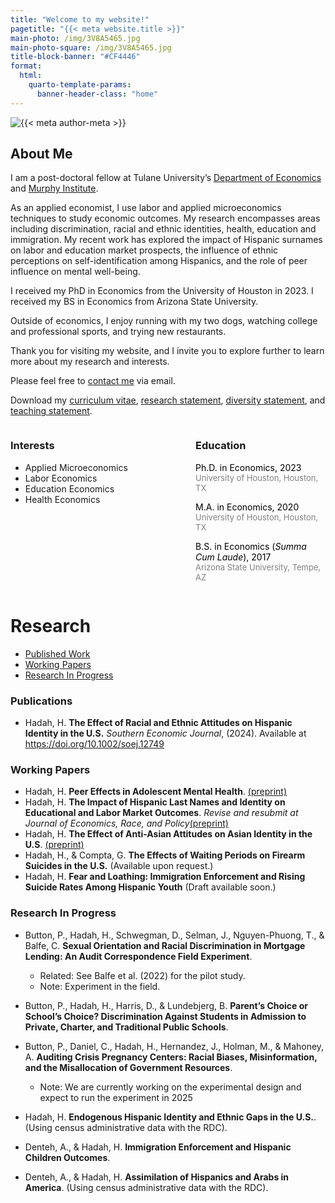 ```yaml
---
title: "Welcome to my website!"
pagetitle: "{{< meta website.title >}}"
main-photo: /img/3V8A5465.jpg
main-photo-square: /img/3V8A5465.jpg
title-block-banner: "#CF4446"
format:
  html:
    quarto-template-params:
      banner-header-class: "home"
---
```


::: {.grid}

::: {.g-col-12 .g-col-sm-4}

```{=html}
<div class="grid" style="--bs-columns: 5; row-gap: 0;">
  <div class="g-col-1 g-col-sm-0"></div>
  <div class="g-col-3 g-col-sm-5">
    <picture>
      <source media="(max-width: 576px)" srcset="{{< meta main-photo-square >}}">
      <source media="(min-width: 576px)" srcset="{{< meta main-photo >}}">
      <img class="img-fluid" src="{{< meta main-photo >}}" alt="{{< meta author-meta >}}">
    </picture>
  </div>
  <div class="g-col-1 g-col-sm-0"></div>
</div>
```

:::


::: {.g-col-12 .g-col-sm-8}

# About Me

I am a post-doctoral fellow at Tulane University's [Department of Economics](https://liberalarts.tulane.edu/departments/economics) and [Murphy Institute](https://murphy.tulane.edu/). 

As an applied economist, I use labor and applied microeconomics techniques to study economic outcomes. My research encompasses areas including discrimination, racial and ethnic identities, health, education and immigration. My recent work has explored the impact of Hispanic surnames on labor and education market prospects, the influence of ethnic perceptions on self-identification among Hispanics, and the role of peer influence on mental well-being.

<!-- I am on the 2024/2025 academic job market and am available for interviews.  -->

I received my PhD in Economics from the University of Houston in 2023. I received my BS in Economics from Arizona State University.

Outside of economics, I enjoy running with my two dogs, watching college and professional sports, and trying new restaurants.

Thank you for visiting my website, and I invite you to explore further to learn more about my research and interests.


<i class="fa-solid fa-envelope"></i> Please feel free to [contact me](mailto:hussainhadah@gmail.com) via email.

<i class="fa-solid fa-download"></i> Download my [curriculum vitae](https://hussainhadah.com/cv/cv.pdf), [research statement](https://hhadah.github.io/statements/Hadah_Research.pdf), [diversity statement](https://hhadah.github.io/statements/Hadah_Diversity.pdf), and [teaching statement](https://hhadah.github.io/statements/Hadah_Teaching.pdf).


:::
:::

:::: {.columns}

::: {.column width="45%"}
### Interests

- Applied Microeconomics
- Labor Economics
- Education Economics
- Health Economics
:::

::: {.column width="10%"}
<!-- empty column to create gap -->
:::

::: {.column width="45%"}
### Education

<i class="fa-solid fa-graduation-cap"></i> <span style="color:black;">Ph.D. in Economics, 2023</span><br><span style="color:gray;font-size:small;">University of Houston, Houston, TX</span>

<i class="fa-solid fa-graduation-cap"></i> <span style="color:black;">M.A. in Economics, 2020</span><br><span style="color:gray;font-size:small;">University of Houston, Houston, TX</span>

<i class="fa-solid fa-graduation-cap"></i> <span style="color:black;">B.S. in Economics (<em>Summa Cum Laude</em>), 2017</span><br><span style="color:gray;font-size:small;">Arizona State University, Tempe, AZ</span>

:::

::::

<!-- # Job Market Paper

::: {.grid}

::: {.g-col-12}

### Peer Effects in Adolescent Mental Health


In my job market paper---[<em>Peer Effects in Adolescent Mental Health</em>](https://hhadah.github.io/Depression_Idea/my_paper/hadah_peer_effects_preprint.pdf)---I explore the impact of peer mental health on adolescents' mental well-being, academic performance, physical health, and behavior. I address the reflection problem in peer effects by employing a friends-of-friends instrument to estimate the influence of peer mental health. I find that a one standard deviation increase in a friend’s mental unwellness leads to a 0.73 standard deviation increase in one’s own mental unwellness. Additionally, the paper highlights the broader negative effects of peer mental health on academic achievement, physical health, and engagement in risky behavior, establishing evidence of social contagion in mental health among adolescents.  


![Figure 1: Peer effects of friends' mental health on own mental health, educational, and behavioral outcomes](research/working-papers/hadah-peer-effect-depression-2023/all-in-one-I.png){width=100%}

![Figure 2: Peer effects of friends' mental health on health, risky behavior, socialization, and alcohol and drug take up](research/working-papers/hadah-peer-effect-depression-2023/all-in-one-II.png){width=100%}
 
:::
-->

# Research

- [Published Work](#publish)
- [Working Papers](#working)
- [Research In Progress](#research)

### Publications {#publish}

- Hadah, H. **The Effect of Racial and Ethnic Attitudes on Hispanic Identity in the U.S.** _Southern Economic Journal_, (2024). Available at [https://doi.org/10.1002/soej.12749](https://doi.org/10.1002/soej.12749)

### Working Papers {#working}

- Hadah, H. **Peer Effects in Adolescent Mental Health**. [(preprint)](https://dx.doi.org/10.2139/ssrn.5159123)
- Hadah, H. **The Impact of Hispanic Last Names and Identity on Educational and Labor Market Outcomes**. _Revise and resubmit at Journal of Economics, Race, and Policy_[(preprint)](https://dx.doi.org/10.2139/ssrn.4566234)
- Hadah, H. **The Effect of Anti-Asian Attitudes on Asian Identity in the U.S**. [(preprint)](https://hhadah.github.io/asian-identity-attrition/my_paper/submit_preprint.pdf)
- Hadah, H., & Compta, G. **The Effects of Waiting Periods on Firearm Suicides in the U.S.** (Available upon request.)
- Hadah, H. **Fear and Loathing: Immigration Enforcement and Rising Suicide Rates Among Hispanic Youth** (Draft available soon.)

### Research In Progress {#research}

- Button, P., Hadah, H., Schwegman, D., Selman, J., Nguyen-Phuong, T., & Balfe, C. **Sexual Orientation and Racial Discrimination in Mortgage Lending: An Audit Correspondence Field Experiment**.
  - Related: See Balfe et al. (2022) for the pilot study.
  - Note: Experiment in the field.
  
- Button, P., Hadah, H., Harris, D., & Lundebjerg, B. **Parent’s Choice or School’s Choice? Discrimination Against Students in Admission to Private, Charter, and Traditional Public Schools**.

- Button, P., Daniel, C., Hadah, H., Hernandez, J., Holman, M., & Mahoney, A. **Auditing Crisis Pregnancy Centers: Racial Biases, Misinformation, and the Misallocation of Government Resources**.

  - Note: We are currently working on the experimental design and expect to run the experiment in 2025

- Hadah, H. **Endogenous Hispanic Identity and Ethnic Gaps in the U.S.**. (Using census administrative data with the RDC).

- Denteh, A., & Hadah, H. **Immigration Enforcement and Hispanic Children Outcomes**.

- Denteh, A., & Hadah, H. **Assimilation of Hispanics and Arabs in America**. (Using census administrative data with the RDC).

